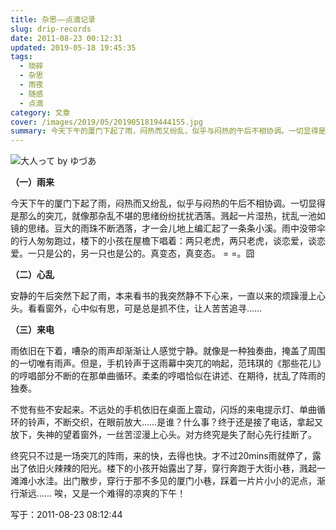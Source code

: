 ```yaml
---
title: 杂思——点滴记录
slug: drip-records
date: 2011-08-23 00:12:31
updated: 2019-05-18 19:45:35
tags:
  - 琐碎
  - 杂思
  - 雨夜
  - 随感
  - 点滴
category: 文章
cover: /images/2019/05/2019051819444155.jpg
summary: 今天下午的厦门下起了雨，闷热而又纷乱，似乎与闷热的午后不相协调。一切显得是那么的突兀，就像那杂乱不堪的思绪纷纷扰扰洒落。
---
```


![大人って by ゆづあ](/images/2019/05/2019051819432258.jpg)

**（一）雨来**

今天下午的厦门下起了雨，闷热而又纷乱，似乎与闷热的午后不相协调。一切显得是那么的突兀，就像那杂乱不堪的思绪纷纷扰扰洒落。溅起一片湿热，扰乱一池如镜的思绪。豆大的雨珠不断洒落，才一会儿地上编汇起了一条条小溪。雨中没带伞的行人匆匆跑过，楼下的小孩在屋檐下唱着：两只老虎，两只老虎，谈恋爱，谈恋爱。一只是公的，另一只也是公的。真变态，真变态。 = =。囧

**（二）心乱**

安静的午后突然下起了雨，本来看书的我突然静不下心来，一直以来的烦躁漫上心头。看看窗外，心中似有思，可是总是抓不住，让人苦苦追寻……

**（三）来电**

雨依旧在下着，嘈杂的雨声却渐渐让人感觉宁静。就像是一种独奏曲，掩盖了周围的一切唯有雨声。但是，手机铃声于这雨幕中突兀的响起，范玮琪的《那些花儿》的哼唱部分不断的在那单曲循环。柔柔的哼唱恰似在讲述、在期待，扰乱了阵雨的独奏。

不觉有些不安起来。不远处的手机依旧在桌面上震动，闪烁的来电提示灯、单曲循环的铃声，不断交织，在眼前放大……是谁？什么事？终于还是接了电话，拿起又放下，失神的望着窗外，一丝苦涩漫上心头。对方终究是失了耐心先行挂断了。

终究只不过是一场突兀的阵雨，来的快，去得也快。才不过20mins雨就停了，露出了依旧火辣辣的阳光。楼下的小孩开始露出了芽，穿行奔跑于大街小巷，溅起一滩滩小水洼。出门散步，穿行于那不多见的厦门小巷，踩着一片片小小的泥点，渐行渐远…… 唉，又是一个难得的凉爽的下午！

<p style={{textAlign: 'right'}}>写于：2011-08-23 08:12:44</p>

